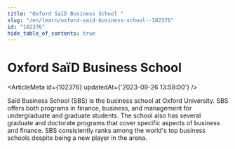 ```yaml
---
title: "Oxford SaïD Business School "
slug: "/en/learn/oxford-saïd-business-school--102376"
id: "102376"
hide_table_of_contents: true
---
```



# Oxford SaïD Business School 

<ArticleMeta id={102376} updatedAt={'2023-09-26 13:59:00'} />
<div className='border-solid border-b border-t-0 my-4 border-[var(--ifm-color-gray-300)]' />

Saïd Business School (SBS) is the business school at Oxford University. SBS offers both programs in finance, business, and management for undergraduate and graduate students. The school also has several graduate and doctorate programs that cover specific aspects of business and finance. SBS consistently ranks among the world's top business schools despite being a new player in the arena.
